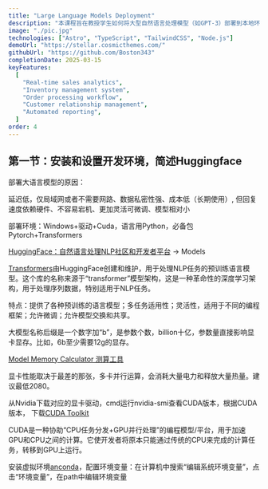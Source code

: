 ```yaml
---
title: "Large Language Models Deployment"
description: "本课程旨在教授学生如何将大型自然语言处理模型（如GPT-3）部署到本地环境，并构建应用程序来利用这些模型的强大能力。"
image: "./pic.jpg"
technologies: ["Astro", "TypeScript", "TailwindCSS", "Node.js"]
demoUrl: "https://stellar.cosmicthemes.com/"
githubUrl: "https://github.com/Boston343"
completionDate: 2025-03-15
keyFeatures:
  [
    "Real-time sales analytics",
    "Inventory management system",
    "Order processing workflow",
    "Customer relationship management",
    "Automated reporting",
  ]
order: 4
---
```


## 第一节：安装和设置开发环境，简述Huggingface

部署大语言模型的原因：

延迟低，仅局域网或者不需要网路、数据私密性强、成本低（长期使用）, 但回复速度依赖硬件、不容易宕机、更加灵活可微调、模型相对小

部署环境：Windows+驱动+Cuda，语言用Python，必备包Pytorch+Transformers

[HuggingFace：自然语言处理NLP社区和开发者平台](https://huggingface.co/) → Models

[Transformers](https://huggingface.co/docs/transformers/index)由HuggingFace创建和维护，用于处理NLP任务的预训练语言模型。这个库的名称来源于“transformer”模型架构，这是一种革命性的深度学习架构，用于处理序列数据，特别适用于NLP任务。

特点：提供了各种预训练的语言模型；多任务适用性；灵活性，适用于不同的编程框架；允许微调；允许模型交换和共享。

大模型名称后缀是一个数字加“b”，是参数个数，billion十亿，参数量直接影响显卡显存。比如，6b至少需要12g的显存。

[Model Memory Calculator 测算工具](https://huggingface.co/docs/accelerate/main/en/usage_guides/model_size_estimator)

显卡性能取决于最差的那张，多卡并行运算，会消耗大量电力和释放大量热量。建议最低2080。

从Nvidia下载对应的显卡驱动，cmd运行nvidia-smi查看CUDA版本，根据CUDA版本， 下载[CUDA Toolkit](https://developer.nvidia.com/cuda-toolkit-archive)

CUDA是一种协助“CPU任务分发+GPU并行处理”的编程模型/平台，用于加速GPU和CPU之间的计算。它使开发者将原本只能通过传统的CPU来完成的计算任务，转移到GPU上运行。

安装虚拟环境[anconda](https://www.anaconda.com/products/distribution)，配置环境变量：在计算机中搜索“编辑系统环境变量”，点击“环境变量”，在path中编辑环境变量